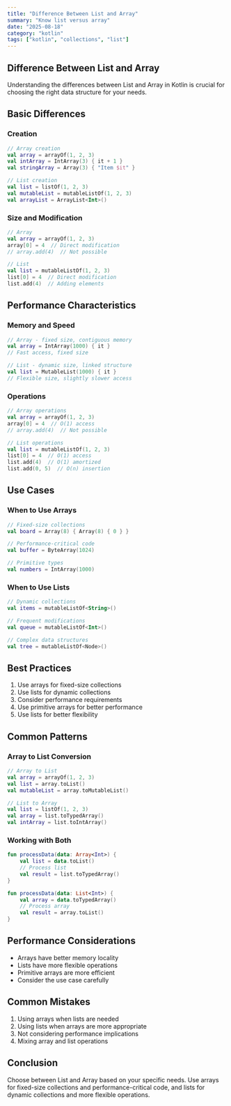 ```yaml
---
title: "Difference Between List and Array"
summary: "Know list versus array"
date: "2025-08-18"
category: "kotlin"
tags: ["kotlin", "collections", "list"]
---
```


## Difference Between List and Array

Understanding the differences between List and Array in Kotlin is crucial for choosing the right data structure for your needs.

## Basic Differences

### Creation

```kotlin
// Array creation
val array = arrayOf(1, 2, 3)
val intArray = IntArray(3) { it + 1 }
val stringArray = Array(3) { "Item $it" }

// List creation
val list = listOf(1, 2, 3)
val mutableList = mutableListOf(1, 2, 3)
val arrayList = ArrayList<Int>()
```

### Size and Modification

```kotlin
// Array
val array = arrayOf(1, 2, 3)
array[0] = 4  // Direct modification
// array.add(4)  // Not possible

// List
val list = mutableListOf(1, 2, 3)
list[0] = 4  // Direct modification
list.add(4)  // Adding elements
```

## Performance Characteristics

### Memory and Speed

```kotlin
// Array - fixed size, contiguous memory
val array = IntArray(1000) { it }
// Fast access, fixed size

// List - dynamic size, linked structure
val list = MutableList(1000) { it }
// Flexible size, slightly slower access
```

### Operations

```kotlin
// Array operations
val array = arrayOf(1, 2, 3)
array[0] = 4  // O(1) access
// array.add(4)  // Not possible

// List operations
val list = mutableListOf(1, 2, 3)
list[0] = 4  // O(1) access
list.add(4)  // O(1) amortized
list.add(0, 5)  // O(n) insertion
```

## Use Cases

### When to Use Arrays

```kotlin
// Fixed-size collections
val board = Array(8) { Array(8) { 0 } }

// Performance-critical code
val buffer = ByteArray(1024)

// Primitive types
val numbers = IntArray(1000)
```

### When to Use Lists

```kotlin
// Dynamic collections
val items = mutableListOf<String>()

// Frequent modifications
val queue = mutableListOf<Int>()

// Complex data structures
val tree = mutableListOf<Node>()
```

## Best Practices

1. Use arrays for fixed-size collections
2. Use lists for dynamic collections
3. Consider performance requirements
4. Use primitive arrays for better performance
5. Use lists for better flexibility

## Common Patterns

### Array to List Conversion

```kotlin
// Array to List
val array = arrayOf(1, 2, 3)
val list = array.toList()
val mutableList = array.toMutableList()

// List to Array
val list = listOf(1, 2, 3)
val array = list.toTypedArray()
val intArray = list.toIntArray()
```

### Working with Both

```kotlin
fun processData(data: Array<Int>) {
    val list = data.toList()
    // Process list
    val result = list.toTypedArray()
}

fun processData(data: List<Int>) {
    val array = data.toTypedArray()
    // Process array
    val result = array.toList()
}
```

## Performance Considerations

- Arrays have better memory locality
- Lists have more flexible operations
- Primitive arrays are more efficient
- Consider the use case carefully

## Common Mistakes

1. Using arrays when lists are needed
2. Using lists when arrays are more appropriate
3. Not considering performance implications
4. Mixing array and list operations

## Conclusion

Choose between List and Array based on your specific needs. Use arrays for fixed-size collections and performance-critical code, and lists for dynamic collections and more flexible operations.
